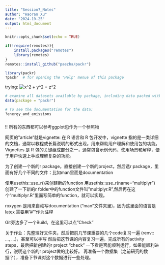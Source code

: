 ```yaml
---
title: "Session7_Notes"
author: "Haoran Xu"
date: "2024-10-25"
output: html_document
---
```


```r
knitr::opts_chunk$set(echo = TRUE)
```

```r
if(!require(remotes)){
    install.packages("remotes")
    library(remotes)
}
remotes::install_github("paezha/packr")

library(packr)
?packr  # for opening the "Help" menue of this package
```

trying:
![ x^2 + y^2 = z^2](https://latex.codecogs.com/png.latex?%0Ax%5E2%20%2B%20y%5E2%20%3D%20z%5E2%0A ” x^2 + y^2 = z^2 “)

```r
# examine all datasets available by package, including data packed with packr
data(package = "packr")

# To see the documentation for the data:
?energy_and_emissions 

```


###

!! 所有的东西都可以参考ggplot包作为一个参照物

网页的"article"就是vignette:
在 R 语言和 R 包开发中，vignette 指的是一类详细的文档，通常以教程或长篇说明的形式出现，用来帮助用户理解和使用包的功能。Vignettes 是 R 包的关键组成部分之一，通常包含示例代码、使用场景和解释，便于用户快速上手或理解复杂的功能。

为了创建一个新的r package，直接创建一个新的project，然后选r package，里面有好几个不同的文件：比如man里面是documentation

使用usethis::use_r()来创建新的function
用usethis::use_r(name="multiplyr") 创建了一下新的r folder中的function文件叫"multiplyr.R",然后再在这个"multiplyr.R"里面写简单的function，就可以实现。

roxygen 是用来自动写documentation ("man"文件夹里)，因为这里面的语言是latex
需要用"#'"作为注释


Git旁边多了一个Build，在这里可以点"Check"


关于作业：先整理好文件夹，然后把前几节课重要的几个code复习一遍 (renv:: ..., ...)，甚至可以手写
然后把这节课的内容复习一遍，完成所有的activity steps，最后把新创建的r project "check" 一下看是否能顺利运行，如果能顺利进行，说明这个新的r project做的比较好。
再准备一个数据集（之前研究的数据？），准备下节课对这个数据进行一些处理。





